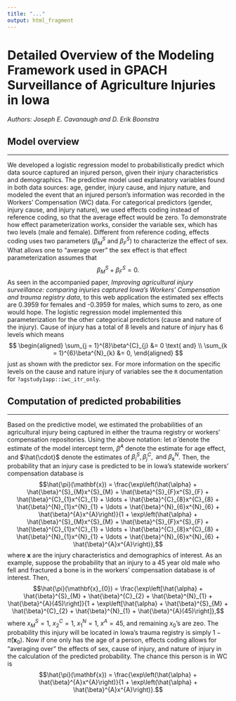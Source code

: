 ---
title: "..."
output: html_fragment
---

# Detailed Overview of the Modeling Framework used in GPACH Surveillance of Agriculture Injuries in Iowa
*Authors: Joseph E. Cavanaugh and D. Erik Boonstra*

##  Model overview

----

We developed a logistic regression model to probabilistically predict which data source captured an injured person, given their injury characteristics and demographics. The predictive model used explanatory variables found in both data sources: age, gender, injury cause, and injury nature, and modeled the event that an injured person’s information was recorded in the Workers’ Compensation (WC) data. For categorical predictors (gender, injury cause, and injury nature), we used effects coding instead of reference coding, so that the average effect would be zero. To demonstrate how effect parameterization works, consider the variable sex, which has two levels (male and female). Different from reference coding, effects coding uses two parameters $\left(\beta^{S}_{M} \text{ and }\beta^{S}_{F}\right)$ to characterize the effect of sex. What allows one to "average over" the sex effect is that effect parameterization assumes that
$$\beta^{S}_{M} + \beta^{S}_{F} = 0.$$ As seen in the accompanied paper, *Improving agricultural injury surveillance: comparing injuries captured Iowa’s Workers’ Compensation and trauma registry data*, to this web application the estimated sex effects are 0.3959 for females and -0.3959 for males, which sums to zero, as one would hope. The logistic regression model implemented this parameterization for the other categorical predictors (cause and nature of the injury). Cause of injury has a total of 8 levels and nature of injury has 6 levels which means
$$
\begin{aligned}
\sum_{j = 1}^{8}\beta^{C}_{j} &= 0 \text{ and} \\
\sum_{k = 1}^{6}\beta^{N}_{k} &= 0,
\end{aligned}
$$
just as shown with the predictor sex. For more information on the specific levels on the cause and nature injury of variables see the `R` documentation for `?agstudy1app::iwc_itr_only`.

## Computation of predicted probabilities

----

Based on the predictive model, we estimated the probabilities of an agricultural injury being captured in either the trauma registry or workers' compensation repositories. Using the above notation: let $\hat{\alpha}$ denote the estimate of the model intercept term, $\hat{\beta}^{A}$ denote the estimate for age effect, and $\hat{\cdot}$ denote the estimates of $\beta^{S}_{i}, \beta^{C}_{j}, \text{ and } \beta^{N}_{k}$. Then, the probability that an injury case is predicted to be in Iowa's statewide workers' compensation database is
$$\hat{\pi}(\mathbf{x}) = \frac{\exp\left(\hat{\alpha} + \hat{\beta}^{S}_{M}x^{S}_{M} + \hat{\beta}^{S}_{F}x^{S}_{F} + \hat{\beta}^{C}_{1}x^{C}_{1} + \ldots + \hat{\beta}^{C}_{8}x^{C}_{8} + \hat{\beta}^{N}_{1}x^{N}_{1} + \ldots + \hat{\beta}^{N}_{6}x^{N}_{6} + \hat{\beta}^{A}x^{A}\right)}{1 + \exp\left(\hat{\alpha} + \hat{\beta}^{S}_{M}x^{S}_{M} + \hat{\beta}^{S}_{F}x^{S}_{F} + \hat{\beta}^{C}_{1}x^{C}_{1} + \ldots + \hat{\beta}^{C}_{8}x^{C}_{8} + \hat{\beta}^{N}_{1}x^{N}_{1} + \ldots + \hat{\beta}^{N}_{6}x^{N}_{6} + \hat{\beta}^{A}x^{A}\right)},$$
where $\mathbf{x}$ are the injury characteristics and demographics of interest. As an example, suppose the probability that an injury to a 45 year old male who fell and fractured a bone is in the workers' compensation database is of interest. Then,
$$\hat{\pi}(\mathbf{x}_{0}) = \frac{\exp\left[\hat{\alpha} + \hat{\beta}^{S}_{M} + \hat{\beta}^{C}_{2} + \hat{\beta}^{N}_{1} + \hat{\beta}^{A}(45)\right]}{1 + \exp\left[\hat{\alpha} + \hat{\beta}^{S}_{M} + \hat{\beta}^{C}_{2} + \hat{\beta}^{N}_{1} + \hat{\beta}^{A}(45)\right]},$$
where $x^{S}_{M} = 1$, $x^{C}_{2} = 1$, $x^{N}_{1} = 1$, $x^{A} = 45$, and remaining $x_{0}$'s are zeo. The probability this injury will be located in Iowa's trauma registry is simply $1- \hat{\pi}(\mathbf{x}_{0})$. Now if one only has the age of a person, effects coding allows for "averaging over" the effects of sex, cause of injury, and nature of injury in the calculation of the predicted probability. The chance this person is in WC is
$$\hat{\pi}(\mathbf{x}) = \frac{\exp\left(\hat{\alpha} + \hat{\beta}^{A}x^{A}\right)}{1 + \exp\left(\hat{\alpha} + \hat{\beta}^{A}x^{A}\right)}.$$